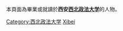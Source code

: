 {{Catnav|頁面分類|人物|校友|大學校友|中國大學校友|中華人民共和國大學校友}}

本頁面為畢業或就讀於'''西安[[西北政法大学|西北政法大学]]'''的人物。

[[Category:西北政法大学|Category:西北政法大学]]
[[Category:陕西高校校友|Xibei]]